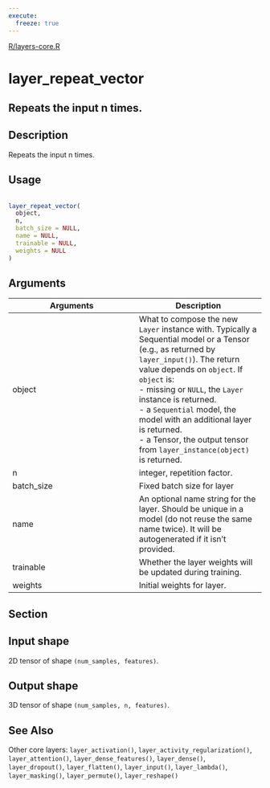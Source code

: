 ```yaml
---
execute:
  freeze: true
---
```


[R/layers-core.R](https://github.com/rstudio/keras//blob/main/R/layers-core.R#L213) 

# layer_repeat_vector

## Repeats the input n times.

## Description
 Repeats the input n times. 


## Usage
```r
 
layer_repeat_vector( 
  object, 
  n, 
  batch_size = NULL, 
  name = NULL, 
  trainable = NULL, 
  weights = NULL 
) 
```

## Arguments
|Arguments|Description|
|---|---|
| object | What to compose the new `Layer` instance with. Typically a Sequential model or a Tensor (e.g., as returned by `layer_input()`). The return value depends on `object`. If `object` is:  <br>- missing or `NULL`, the `Layer` instance is returned. <br>- a `Sequential` model, the model with an additional layer is returned. <br>- a Tensor, the output tensor from `layer_instance(object)` is returned.  |
| n | integer, repetition factor. |
| batch_size | Fixed batch size for layer |
| name | An optional name string for the layer. Should be unique in a model (do not reuse the same name twice). It will be autogenerated if it isn't provided. |
| trainable | Whether the layer weights will be updated during training. |
| weights | Initial weights for layer. |


## Section

## Input shape

  2D tensor of shape `(num_samples, features)`. 

## Output shape

  3D tensor of shape `(num_samples, n, features)`. 




## See Also
 Other core layers:  `layer_activation()`, `layer_activity_regularization()`, `layer_attention()`, `layer_dense_features()`, `layer_dense()`, `layer_dropout()`, `layer_flatten()`, `layer_input()`, `layer_lambda()`, `layer_masking()`, `layer_permute()`, `layer_reshape()` 

